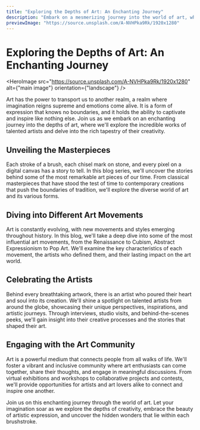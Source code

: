 ```yaml
---
title: "Exploring the Depths of Art: An Enchanting Journey"
description: "Embark on a mesmerizing journey into the world of art, where creativity knows no bounds. Join us as we delve into the depths of artistic expression and discover the magic that lies within."
previewImage: "https://source.unsplash.com/A-NVHPka9Rk/1920x1280"
---
```


# Exploring the Depths of Art: An Enchanting Journey

<HeroImage
  src="https://source.unsplash.com/A-NVHPka9Rk/1920x1280"
  alt={"main image"}
  orientation={"landscape"}
/>

Art has the power to transport us to another realm, a realm where imagination reigns supreme and emotions come alive. It is a form of expression that knows no boundaries, and it holds the ability to captivate and inspire like nothing else. Join us as we embark on an enchanting journey into the depths of art, where we'll explore the incredible works of talented artists and delve into the rich tapestry of their creativity.

## Unveiling the Masterpieces

Each stroke of a brush, each chisel mark on stone, and every pixel on a digital canvas has a story to tell. In this blog series, we'll uncover the stories behind some of the most remarkable art pieces of our time. From classical masterpieces that have stood the test of time to contemporary creations that push the boundaries of tradition, we'll explore the diverse world of art and its various forms.

## Diving into Different Art Movements

Art is constantly evolving, with new movements and styles emerging throughout history. In this blog, we'll take a deep dive into some of the most influential art movements, from the Renaissance to Cubism, Abstract Expressionism to Pop Art. We'll examine the key characteristics of each movement, the artists who defined them, and their lasting impact on the art world.

## Celebrating the Artists

Behind every breathtaking artwork, there is an artist who poured their heart and soul into its creation. We'll shine a spotlight on talented artists from around the globe, showcasing their unique perspectives, inspirations, and artistic journeys. Through interviews, studio visits, and behind-the-scenes peeks, we'll gain insight into their creative processes and the stories that shaped their art.

## Engaging with the Art Community

Art is a powerful medium that connects people from all walks of life. We'll foster a vibrant and inclusive community where art enthusiasts can come together, share their thoughts, and engage in meaningful discussions. From virtual exhibitions and workshops to collaborative projects and contests, we'll provide opportunities for artists and art lovers alike to connect and inspire one another.

Join us on this enchanting journey through the world of art. Let your imagination soar as we explore the depths of creativity, embrace the beauty of artistic expression, and uncover the hidden wonders that lie within each brushstroke.
